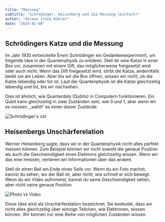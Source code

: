 ```yaml
---
title: "Messung"
subtitle: "Schrödinger, Heisenberg und die Messung (einfach)"
author: "Helena Iréne Köhler"
date: "2024-01-08"
---
```


## Schrödingers Katze und die Messung

Im Jahr 1935 entwickelte Erwin Schrödinger ein Gedankenexperiment, um folgende Idee in der Quantenphysik zu erklären. Stell dir eine Katze in einer Box vor, zusammen mit einem Gift, das möglicherweise freigesetzt wird oder auch nicht. Wenn das Gift freigesetzt wird, stirbt die Katze, andernfalls bleibt sie am Leben. Aber bis wir die Box öffnen, wissen wir nicht, ob die Katze lebendig oder tot ist. Laut der Quantenphysik ist die Katze gleichzeitig lebendig und tot, bis wir nachsehen.

Dies ist ähnlich, wie Quantenbits (Qubits) in Computern funktionieren. Ein Qubit kann gleichzeitig in zwei Zuständen sein, wie 0 und 1, aber wenn wir es messen, „wählt“ es einen dieser Zustände.

![Schrödinger's cat](/posts/assets/entries/measurement/measurement_cat.png)

## Heisenbergs Unschärferelation

Werner Heisenberg sagte, dass wir in der Quantenphysik nicht alles perfekt messen können. Zum Beispiel können wir nicht sowohl die genaue Position als auch die Geschwindigkeit eines Elektrons gleichzeitig wissen. Wenn wir das eine messen, verlieren wir Informationen über das andere.

Stell dir einen Ball am Ende eines Seils vor. Wenn du ein Foto machst, kannst du sehen, wo der Ball ist, aber nicht, wie schnell er sich bewegt. Wenn du ein Video aufnimmst, kannst du seine Geschwindigkeit sehen, aber nicht seine genaue Position.

![Photo vs Video](/posts/assets/entries/measurement/cam_analogy.png)

Diese Idee wird als Unschärferelation bezeichnet. Sie bedeutet, dass wir nicht alles gleichzeitig über winzige Teilchen, wie Elektronen, wissen können. Wir können nur eine Reihe von möglichen Zuständen wissen.